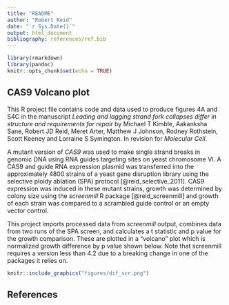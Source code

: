 ```yaml
---
title: "README"
author: "Robert Reid"
date: "`r Sys.Date()`"
output: html_document
bibliography: references/ref.bib
---
```


```r
library(rmarkdown)
library(pandoc)
knitr::opts_chunk$set(echo = TRUE)
```

## CAS9 Volcano plot

This R project file contains code and data used to produce figures 4A and S4C
in the manuscript _Leading and lagging strand fork collapses differ in structure
and requirements for repair_ by Michael T Kimble, Aakanksha Sane,
Robert JD Reid, Meret Arter, Matthew J Johnson, Rodney Rothstein, Scott Keeney
and Lorraine S Symington. In revision for _Molecular Cell_.

A mutant version of _CAS9_ was used to make single strand breaks in genomic DNA using
RNA guides targeting sites on yeast chromosome VI. A CAS9 and guide
RNA expression plasmid was transferred into the approximately 4800 strains
of a yeast gene disruption library using the selective ploidy ablation (SPA)
protocol [@reid_selective_2011]. CAS9 expression was induced in these mutant
strains, growth was determined by colony size using the _screenmill_ R package [@reid_screenmill]
and growth of each strain was compared to a scrambled guide control or an empty vector control.

This project imports processed data from _screenmill_ output, combines data from 
two runs of the SPA screen, and calculates a t statistic and p value for the
growth comparison. These are plotted in a "volcano" plot which is normalized
growth difference by p value shown below. Note that screenmill requires a version
less than 4.2 due to a breaking change in one of the packages it relies on.


```r
knitr::include_graphics("figures/dif_scr.png")
```

## References

